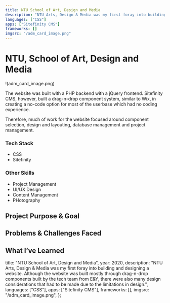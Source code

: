 ```yaml
---
title: NTU School of Art, Design and Media
description: "NTU Arts, Design & Media was my first foray into building and designing a website. Although the website was built mostly through drag-n-drop components built by the tech team from E&Y, there were also many design considerations that had to be made due to the limitations in design."
languages: ["CSS"]
apps: ["Sitefinity CMS"]
frameworks: []
imgsrc: "/adm_card_image.png"
---
```


# NTU, School of Art, Design and Media

!(adm_card_image.png)

The website was built with a PHP backend with a jQuery frontend. Sitefinity CMS, however, built a drag-n-drop component system, similar to Wix, in creating a no-code option for most of the userbase which had no coding experience.

Therefore, much of work for the website focused around component selection, design and layouting, database management and project management.

### Tech Stack

- CSS
- Sitefinity

### Other Skills

- Project Management
- UI/UX Design
- Content Management
- PHotography

## Project Purpose & Goal

## Problems & Challenges Faced

## What I’ve Learned

  title: "NTU School of Art, Design and Media",
  year: 2020,
  description:
    "NTU Arts, Design & Media was my first foray into building and designing a website. Although the website was built mostly through drag-n-drop components built by the tech team from E&Y, there were also many design considerations that had to be made due to the limitations in design.",
  languages: ["CSS"],
  apps: ["Sitefinity CMS"],
  frameworks: [],
  imgsrc: "/adm_card_image.png",
};
